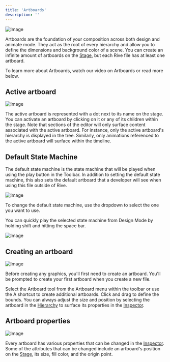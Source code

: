 ```yaml
---
title: 'Artboards'
description: ''
---
```



![Image](https://ucarecdn.com/08009032-ec6a-4552-b672-438f7ba243e4/)

Artboards are the foundation of your composition across both design and animate mode. They act as the root of every hierarchy and allow you to define the dimensions and background color of a scene. You can create an infinite amount of artboards on the [Stage](../interface-overview/stage), but each Rive file has at least one artboard. 

To learn more about Artboards, watch our video on Artboards or read more below.

<YouTube id="AitX3lthC3I" />

## ​Active artboard 

![Image](https://ucarecdn.com/d148310d-f507-466e-bd6d-900ec31c3c06/)

The active artboard is represented with a dot next to its name on the stage. You can activate an artboard by clicking on it or any of its children within the stage. Note that sections of the editor will only surface content associated with the active artboard. For instance, only the active artboard's hierarchy is displayed in the tree. Similarly, only animations referenced to the active artboard will surface within the timeline.

## Default State Machine 

The default state machine is the state machine that will be played when using the play button in the Toolbar. In addition to setting the default state machine, this also sets the default artboard that a developer will see when using this file outside of Rive.

![Image](https://ucarecdn.com/02ebbf11-3b20-40f3-8adc-fa412f585bd1/)

To change the default state machine, use the dropdown to select the one you want to use.

You can quickly play the selected state machine from Design Mode by holding shift and hitting the space bar.

![Image](https://ucarecdn.com/4e4bb61c-3bf4-443c-9593-78ebeb805a42/)

## ​Creating an artboard

![Image](https://ucarecdn.com/e85e23b2-87e0-4e83-8f48-ec4593b8dab1/)

Before creating any graphics, you'll first need to create an artboard. You'll be prompted to create your first artboard when you create a new file.

​Select the Artboard tool from the Artboard menu within the toolbar or use the A shortcut to create additional artboards. Click and drag to define the bounds. You can always adjust the size and position by selecting the artboard in the [Hierarchy](../interface-overview/hierarchy) to surface its properties in the [Inspector](../interface-overview/inspector).

## Artboard properties

![Image](https://ucarecdn.com/de29816e-6556-4e05-8def-5f1663b51f80/)

Every artboard has various properties that can be changed in the [Inspector](../interface-overview/inspector). Some of the attributes that can be changed include an artboard's position on the [Stage](../interface-overview/stage), its size, fill color, and the origin point.